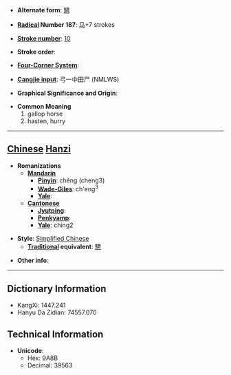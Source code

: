 * '''Alternate form''': [[騁]]

* '''[[Wiktionary:Chinese radical index| Radical]] Number 187''': [[Wiktionary:Chinese radical index 马|马]]+7 strokes

* '''[[Wiktionary:Chinese total strokes index|Stroke number]]''': [[Wiktionary:Chinese total strokes index 10|10]]

* '''Stroke order''': 

* '''[[Wiktionary:Chinese four corner index|Four-Corner System]]''': 

* '''[[Wiktionary:Chinese Cangjie index|Cangjie input]]''': 弓一中田尸 (NMLWS)

* '''Graphical Significance and Origin''': 

* '''Common Meaning'''
*#gallop horse
*# hasten, hurry


----

== [[Chinese]] [[Hanzi]] ==

* '''Romanizations'''
** '''[[Mandarin]]'''
*** '''[[Pinyin]]''': chěng (cheng3)
*** '''[[Wade-Giles]]''': ch'eng<sup>3</sup>
*** '''[[Yale]]''': 
** '''[[Cantonese]]'''
*** '''[[Jyutping]]''':
*** '''[[Penkyamp]]''': 
*** '''[[Yale]]''': ching2

* '''Style''': [[Simplified Chinese]] 
** '''[[Traditional Chinese|Traditional]] equivalent''': [[騁]]

* '''Other info''': 

----

== Dictionary Information ==

* KangXi: 1447.241
* Hanyu Da Zidian: 74557.070

== Technical Information ==

* '''Unicode''':
** Hex: 9A8B
** Decimal: 39563